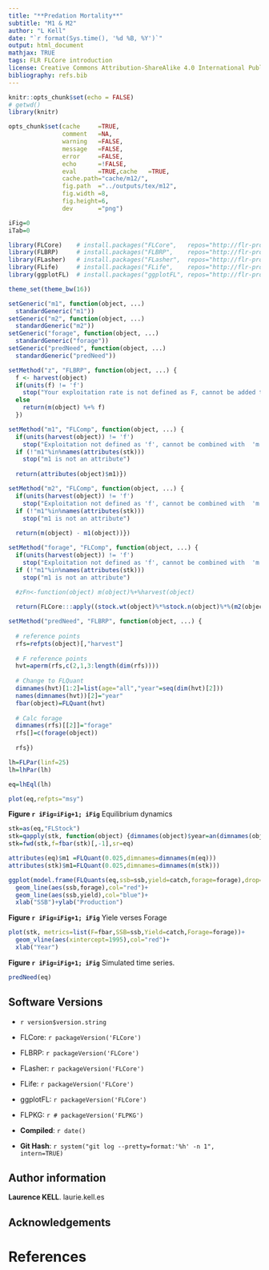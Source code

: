 ```yaml
---
title: "**Predation Mortality**"
subtitle: "M1 & M2"
author: "L Kell"
date: "`r format(Sys.time(), '%d %B, %Y')`"
output: html_document
mathjax: TRUE
tags: FLR FLCore introduction
license: Creative Commons Attribution-ShareAlike 4.0 International Public License
bibliography: refs.bib
---
```



```r
knitr::opts_chunk$set(echo = FALSE)
# getwd()
library(knitr)

opts_chunk$set(cache     =TRUE, 
               comment   =NA, 
               warning   =FALSE, 
               message   =FALSE, 
               error     =FALSE, 
               echo      =!FALSE, 
               eval      =TRUE,cache   =TRUE,
               cache.path="cache/m12/",
               fig.path  ="../outputs/tex/m12",
               fig.width =8,
               fig.height=6,
               dev       ="png")

iFig=0
iTab=0
```

```r
library(FLCore)    # install.packages("FLCore",   repos="http://flr-project.org/R")
library(FLBRP)     # install.packages("FLBRP",    repos="http://flr-project.org/R")
library(FLasher)   # install.packages("FLasher",  repos="http://flr-project.org/R")
library(FLife)     # install.packages("FLife",    repos="http://flr-project.org/R")
library(ggplotFL)  # install.packages("ggplotFL", repos="http://flr-project.org/R")

theme_set(theme_bw(16))
```

```r
setGeneric("m1", function(object, ...)
  standardGeneric("m1"))
setGeneric("m2", function(object, ...)
  standardGeneric("m2"))
setGeneric("forage", function(object, ...)
  standardGeneric("forage"))
setGeneric("predNeed", function(object, ...)
  standardGeneric("predNeed"))

setMethod("z", "FLBRP", function(object, ...) {
  f <- harvest(object)
  if(units(f) != 'f')
    stop("Your exploitation rate is not defined as F, cannot be added to M")
  else 
    return(m(object) %+% f)
  })

setMethod("m1", "FLComp", function(object, ...) {
  if(units(harvest(object)) != 'f') 
    stop("Exploitation not defined as 'f', cannot be combined with  'm'")
  if (!"m1"%in%names(attributes(stk)))
    stop("m1 is not an attribute")
 
  return(attributes(object)$m1)})

setMethod("m2", "FLComp", function(object, ...) {
  if(units(harvest(object)) != 'f') 
    stop("Exploitation not defined as 'f', cannot be combined with  'm'")
  if (!"m1"%in%names(attributes(stk)))
    stop("m1 is not an attribute")
  
  return(m(object) - m1(object))})

setMethod("forage", "FLComp", function(object, ...) {
  if(units(harvest(object)) != 'f') 
    stop("Exploitation not defined as 'f', cannot be combined with  'm'")
  if (!"m1"%in%names(attributes(stk)))
    stop("m1 is not an attribute")

  #zFn<-function(object) m(object)%+%harvest(object)
  
  return(FLCore:::apply((stock.wt(object)%*%stock.n(object)%*%(m2(object))%/%(z(object))%*%(1-exp(-z(object))))[-1],c(2,6),sum))})

setMethod("predNeed", "FLBRP", function(object, ...) {
  
  # reference points
  rfs=refpts(object)[,"harvest"]
  
  # F reference points
  hvt=aperm(rfs,c(2,1,3:length(dim(rfs))))
  
  # Change to FLQuant  
  dimnames(hvt)[1:2]=list(age="all","year"=seq(dim(hvt)[2]))
  names(dimnames(hvt))[2]="year"
  fbar(object)=FLQuant(hvt)
    
  # Calc forage
  dimnames(rfs)[[2]]="forage"
  rfs[]=c(forage(object))
    
  rfs})
```


```r
lh=FLPar(linf=25)
lh=lhPar(lh)
```

```r
eq=lhEql(lh)

plot(eq,refpts="msy")
```

**Figure `r iFig=iFig+1; iFig`** Equilibrium dynamics 

```r
stk=as(eq,"FLStock")
stk=qapply(stk, function(object) {dimnames(object)$year=an(dimnames(object)$year)+1960; object})
stk=fwd(stk,f=fbar(stk)[,-1],sr=eq)

attributes(eq)$m1 =FLQuant(0.025,dimnames=dimnames(m(eq)))
attributes(stk)$m1=FLQuant(0.025,dimnames=dimnames(m(stk)))
```

```r
ggplot(model.frame(FLQuants(eq,ssb=ssb,yield=catch,forage=forage),drop=T))+
  geom_line(aes(ssb,forage),col="red")+
  geom_line(aes(ssb,yield),col="blue")+
  xlab("SSB")+ylab("Production")
```

**Figure `r iFig=iFig+1; iFig`** Yiele verses Forage

```r
plot(stk, metrics=list(F=fbar,SSB=ssb,Yield=catch,Forage=forage))+
  geom_vline(aes(xintercept=1995),col="red")+
  xlab("Year")
```

**Figure `r iFig=iFig+1; iFig`** Simulated time series.

```r
predNeed(eq)
```

## Software Versions

* `r version$version.string`
* FLCore:    `r packageVersion('FLCore')`
* FLBRP:     `r packageVersion('FLCore')`
* FLasher:   `r packageVersion('FLCore')`
* FLife:   `r packageVersion('FLCore')`
* ggplotFL:  `r packageVersion('FLCore')`

* FLPKG: `r # packageVersion('FLPKG')`

* **Compiled**: `r date()`
* **Git Hash**: `r system("git log --pretty=format:'%h' -n 1", intern=TRUE)`

## Author information

**Laurence KELL**. laurie.kell.es


## Acknowledgements


# References {#References}
